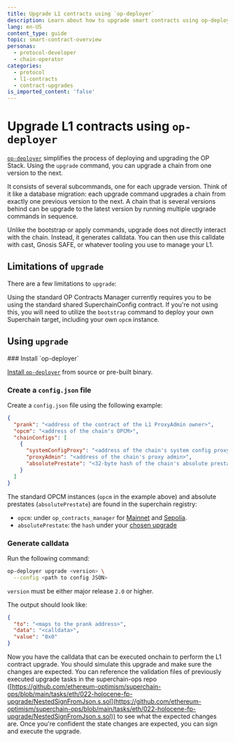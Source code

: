 ```yaml
---
title: Upgrade L1 contracts using `op-deployer`
description: Learn about how to upgrade smart contracts using op-deployer
lang: en-US
content_type: guide
topic: smart-contract-overview
personas:
  - protocol-developer
  - chain-operator
categories:
  - protocol
  - l1-contracts
  - contract-upgrades
is_imported_content: 'false'
---
```



# Upgrade L1 contracts using `op-deployer`

[`op-deployer`](/operators/chain-operators/tools/op-deployer) simplifies the process of deploying and upgrading the OP Stack. Using the `upgrade` command, you can upgrade a chain from one version to the next.

It consists of several subcommands, one for each upgrade version. Think of it like a database migration: each upgrade command upgrades a chain from exactly one previous version to the next. A chain that is several versions behind can be upgrade to the latest version by running multiple upgrade commands in sequence.

Unlike the bootstrap or apply commands, upgrade does not directly interact with the chain. Instead, it generates calldata. You can then use this calldate with cast, Gnosis SAFE, or whatever tooling you use to manage your L1.

## Limitations of `upgrade`

There are a few limitations to `upgrade`:

Using the standard OP Contracts Manager currently requires you to be using the standard shared SuperchainConfig contract. If you're not using this, you will need to utilize the `bootstrap` command to deploy your own Superchain target, including your own `opcm` instance.

## Using `upgrade`

<Steps>
  ### Install `op-deployer`

  [Install `op-deployer`](/operators/chain-operators/tools/op-deployer#installation) from source or pre-built binary.

  ### Create a `config.json` file

  Create a `config.json` file using the following example:

  ```json
  {
    "prank": "<address of the contract of the L1 ProxyAdmin owner>",
    "opcm": "<address of the chain's OPCM>",
    "chainConfigs": [
      {
        "systemConfigProxy": "<address of the chain's system config proxy>",
        "proxyAdmin": "<address of the chain's proxy admin>",
        "absolutePrestate": "<32-byte hash of the chain's absolute prestate>"
      }
    ]
  }
  ```

  The standard OPCM instances (`opcm` in the example above) and absolute prestates (`absolutePrestate`) are found in the superchain registry:

  *   `opcm`: under `op_contracts_manager` for [Mainnet](https://github.com/ethereum-optimism/superchain-registry/blob/main/validation/standard/standard-versions-mainnet.toml) and [Sepolia](https://github.com/ethereum-optimism/superchain-registry/blob/main/validation/standard/standard-versions-sepolia.toml).
  *   `absolutePrestate`: the `hash` under your [chosen upgrade](https://github.com/ethereum-optimism/superchain-registry/blob/main/validation/standard/standard-prestates.toml)

  ### Generate calldata

  Run the following command:

  ```bash
  op-deployer upgrade <version> \
    --config <path to config JSON>
  ```

  `version` must be either major release `2.0` or higher.

  The output should look like:

  ```json
  {
    "to": "<maps to the prank address>",
    "data": "<calldata>",
    "value": "0x0"
  }
  ```

  Now you have the calldata that can be executed onchain to perform the L1 contract upgrade. You should simulate this upgrade and make sure the changes are expected. You can reference the validation files of previously executed upgrade tasks in the superchain-ops repo ([https://github.com/ethereum-optimism/superchain-ops/blob/main/tasks/eth/022-holocene-fp-upgrade/NestedSignFromJson.s.sol](https://github.com/ethereum-optimism/superchain-ops/blob/main/tasks/eth/022-holocene-fp-upgrade/NestedSignFromJson.s.sol)) to see what the expected changes are. Once you're confident the state changes are expected, you can sign and execute the upgrade.
</Steps>
